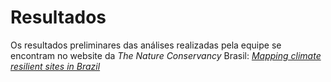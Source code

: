 # Resultados

Os resultados preliminares das análises realizadas pela equipe se encontram no website da _The Nature Conservancy_ Brasil: [_Mapping climate resilient
sites in Brazil_](https://projeto-resiliencia-tnc.hub.arcgis.com/?share=link)

